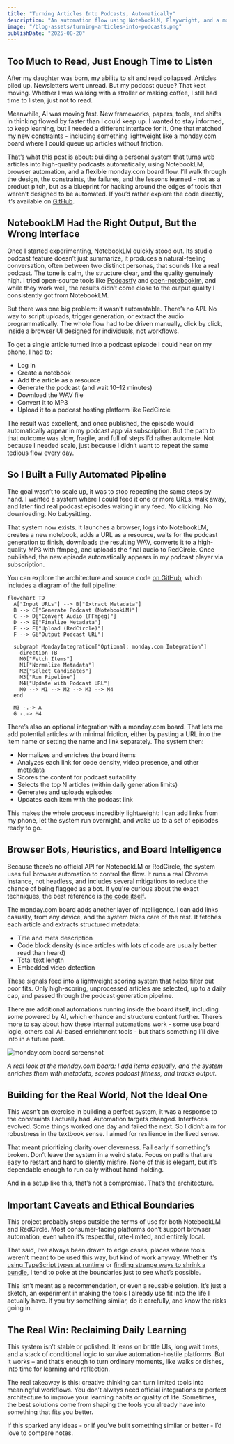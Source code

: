 ```yaml
---
title: "Turning Articles Into Podcasts, Automatically"
description: "An automation flow using NotebookLM, Playwright, and a monday.com board to convert articles into daily podcasts - perfect for busy parents who have time to listen but not to read."
image: "/blog-assets/turning-articles-into-podcasts.png"
publishDate: "2025-08-20"
---
```


## Too Much to Read, Just Enough Time to Listen

After my daughter was born, my ability to sit and read collapsed. Articles piled up. Newsletters went unread. But my podcast queue? That kept moving. Whether I was walking with a stroller or making coffee, I still had time to listen, just not to read.

Meanwhile, AI was moving fast. New frameworks, papers, tools, and shifts in thinking flowed by faster than I could keep up. I wanted to stay informed, to keep learning, but I needed a different interface for it. One that matched my new constraints - including something lightweight like a monday.com board where I could queue up articles without friction.

That’s what this post is about: building a personal system that turns web articles into high-quality podcasts automatically, using NotebookLM, browser automation, and a flexible monday.com board flow. I’ll walk through the design, the constraints, the failures, and the lessons learned - not as a product pitch, but as a blueprint for hacking around the edges of tools that weren’t designed to be automated. If you’d rather explore the code directly, it’s available on [GitHub](https://github.com/omril321/automated-notebooklm).

## NotebookLM Had the Right Output, But the Wrong Interface

Once I started experimenting, NotebookLM quickly stood out. Its studio podcast feature doesn’t just summarize, it produces a natural-feeling conversation, often between two distinct personas, that sounds like a real podcast. The tone is calm, the structure clear, and the quality genuinely high. I tried open-source tools like [Podcastfy](https://github.com/souzatharsis/podcastfy) and [open-notebooklm](https://github.com/gabrielchua/open-notebooklm), and while they work well, the results didn’t come close to the output quality I consistently got from NotebookLM.

But there was one big problem: it wasn’t automatable. There’s no API. No way to script uploads, trigger generation, or extract the audio programmatically. The whole flow had to be driven manually, click by click, inside a browser UI designed for individuals, not workflows.

To get a single article turned into a podcast episode I could hear on my phone, I had to:

- Log in
- Create a notebook
- Add the article as a resource
- Generate the podcast (and wait 10–12 minutes)
- Download the WAV file
- Convert it to MP3
- Upload it to a podcast hosting platform like RedCircle

The result was excellent, and once published, the episode would automatically appear in my podcast app via subscription. But the path to that outcome was slow, fragile, and full of steps I’d rather automate. Not because I needed scale, just because I didn’t want to repeat the same tedious flow every day.

## So I Built a Fully Automated Pipeline

The goal wasn’t to scale up, it was to stop repeating the same steps by hand. I wanted a system where I could feed it one or more URLs, walk away, and later find real podcast episodes waiting in my feed. No clicking. No downloading. No babysitting.

That system now exists. It launches a browser, logs into NotebookLM, creates a new notebook, adds a URL as a resource, waits for the podcast generation to finish, downloads the resulting WAV, converts it to a high-quality MP3 with ffmpeg, and uploads the final audio to RedCircle. Once published, the new episode automatically appears in my podcast player via subscription.

You can explore the architecture and source code [on GitHub](https://github.com/omril321/automated-notebooklm), which includes a diagram of the full pipeline:

```mermaid
flowchart TD
  A["Input URLs"] --> B["Extract Metadata"]
  B --> C["Generate Podcast (NotebookLM)"]
  C --> D["Convert Audio (FFmpeg)"]
  D --> E["Finalize Metadata"]
  E --> F["Upload (RedCircle)"]
  F --> G["Output Podcast URL"]

  subgraph MondayIntegration["Optional: monday.com Integration"]
    direction TB
    M0["Fetch Items"]
    M1["Normalize Metadata"]
    M2["Select Candidates"]
    M3["Run Pipeline"]
    M4["Update with Podcast URL"]
    M0 --> M1 --> M2 --> M3 --> M4
  end

  M3 -.-> A
  G -.-> M4

```

There’s also an optional integration with a monday.com board. That lets me add potential articles with minimal friction, either by pasting a URL into the item name or setting the name and link separately. The system then:

- Normalizes and enriches the board items
- Analyzes each link for code density, video presence, and other metadata
- Scores the content for podcast suitability
- Selects the top N articles (within daily generation limits)
- Generates and uploads episodes
- Updates each item with the podcast link

This makes the whole process incredibly lightweight: I can add links from my phone, let the system run overnight, and wake up to a set of episodes ready to go.

## Browser Bots, Heuristics, and Board Intelligence

Because there’s no official API for NotebookLM or RedCircle, the system uses full browser automation to control the flow. It runs a real Chrome instance, not headless, and includes several mitigations to reduce the chance of being flagged as a bot. If you're curious about the exact techniques, the best reference is [the code itself](https://github.com/omril321/automated-notebooklm).

The monday.com board adds another layer of intelligence. I can add links casually, from any device, and the system takes care of the rest. It fetches each article and extracts structured metadata:

- Title and meta description
- Code block density (since articles with lots of code are usually better read than heard)
- Total text length
- Embedded video detection

These signals feed into a lightweight scoring system that helps filter out poor fits. Only high-scoring, unprocessed articles are selected, up to a daily cap, and passed through the podcast generation pipeline.

There are additional automations running inside the board itself, including some powered by AI, which enhance and structure content further. There’s more to say about how these internal automations work - some use board logic, others call AI-based enrichment tools - but that’s something I’ll dive into in a future post.

![monday.com board screenshot](./monday-board-screenshot.png)

*A real look at the monday.com board: I add items casually, and the system enriches them with metadata, scores podcast fitness, and tracks output.*

## Building for the Real World, Not the Ideal One

This wasn’t an exercise in building a perfect system, it was a response to the constraints I actually had. Automation targets changed. Interfaces evolved. Some things worked one day and failed the next. So I didn’t aim for robustness in the textbook sense. I aimed for resilience in the lived sense.

That meant prioritizing clarity over cleverness. Fail early if something’s broken. Don’t leave the system in a weird state. Focus on paths that are easy to restart and hard to silently misfire. None of this is elegant, but it’s dependable enough to run daily without hand-holding.

And in a setup like this, that’s not a compromise. That’s the architecture.

## Important Caveats and Ethical Boundaries

This project probably steps outside the terms of use for both NotebookLM and RedCircle. Most consumer-facing platforms don’t support browser automation, even when it’s respectful, rate-limited, and entirely local.

That said, I’ve always been drawn to edge cases, places where tools weren’t meant to be used this way, but kind of work anyway. Whether it’s [using TypeScript types at runtime](https://engineering.monday.com/how-typescripts-compiler-helped-us-prevent-redux-performance-issues/) or [finding strange ways to shrink a bundle](https://engineering.monday.com/the-superpower-of-babel-how-we-saved-16-on-our-bundle-size/), I tend to poke at the boundaries just to see what’s possible.

This isn’t meant as a recommendation, or even a reusable solution. It’s just a sketch, an experiment in making the tools I already use fit into the life I actually have. If you try something similar, do it carefully, and know the risks going in.

## The Real Win: Reclaiming Daily Learning

This system isn’t stable or polished. It leans on brittle UIs, long wait times, and a stack of conditional logic to survive automation-hostile platforms. But it works – and that’s enough to turn ordinary moments, like walks or dishes, into time for learning and reflection.

The real takeaway is this: creative thinking can turn limited tools into meaningful workflows. You don’t always need official integrations or perfect architecture to improve your learning habits or quality of life. Sometimes, the best solutions come from shaping the tools you already have into something that fits you better.

If this sparked any ideas - or if you’ve built something similar or better - I’d love to compare notes.

